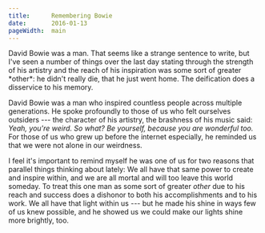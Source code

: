 ```yaml
---
title:      Remembering Bowie
date:       2016-01-13
pageWidth:  main
---
```

 <HeaderPlain title={props.title} />

<Section>
<p><NewThought>David Bowie was a man.</NewThought> That seems like a strange sentence to write, but I've seen a number of things over the last day stating through the strength of his artistry and the reach of his inspiration was some sort of greater *other*: he didn't really die, that he just went home. The deification does a disservice to his memory.</p>

David Bowie was a man who inspired countless people across multiple generations. He spoke profoundly to those of us who felt ourselves outsiders --- the character of his artistry, the brashness of his music said: *Yeah, you're weird. So what? Be yourself, because you are wonderful too.* For those of us who grew up before the internet especially, he reminded us that we were not alone in our weirdness.

I feel it's important to remind myself he was one of us for two reasons that parallel things thinking about lately: We all have that same power to create and inspire within, and we are all mortal and will too leave this world someday. To treat this one man as some sort of greater *other* due to his reach and success does a dishonor to both his accomplishments and to his work. We all have that light within us --- but he made his shine in ways few of us knew possible, and he showed us we could make our lights shine more brightly, too.
</Section>